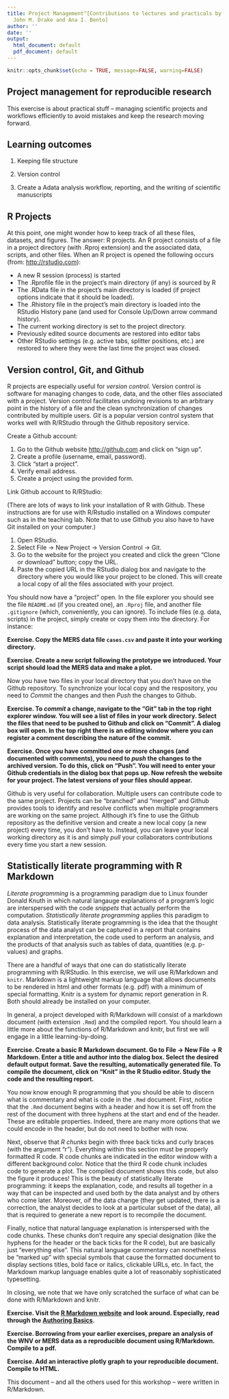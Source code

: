 ```yaml
---
title: Project Management^[Contributions to lectures and practicals by Andrew W. Park,
  John M. Drake and Ana I. Bento]
author: ''
date: ''
output:
  html_document: default
  pdf_document: default
---
```


```r
knitr::opts_chunk$set(echo = TRUE, message=FALSE, warning=FALSE)
```

## Project management for reproducible research

This exercise is about practical stuff -- managing scientific projects and workflows efficiently to avoid mistakes and keep the research moving forward.

## Learning outcomes

1. Keeping file structure

2. Version control

3. Create a Adata analysis workflow, reporting, and the writing of scientific manuscripts

## R Projects

At this point, one might wonder how to keep track of all these files, datasets, and figures. The answer: R projects. An R project consists of a file in a project directory (with .Rproj extension) and the associated data, scripts, and other files. When an R project is opened the following occurs (from: <http://rstudio.com>):

- A new R session (process) is started
- The .Rprofile file in the project's main directory (if any) is sourced by R
- The .RData file in the project's main directory is loaded (if project options indicate that it should be loaded).
- The .Rhistory file in the project's main directory is loaded into the RStudio History pane (and used for Console Up/Down arrow command history).
- The current working directory is set to the project directory.
- Previously edited source documents are restored into editor tabs
- Other RStudio settings (e.g. active tabs, splitter positions, etc.) are restored to where they were the last time the project was closed.

## Version control, Git, and Github

R projects are especially useful for *version control*. Version control is software for managing changes to code, data, and the other files associated with a project. Version control facilitates undoing revisions to an arbitrary point in the history of a file and the clean synchronization of changes contributed by multiple users. *Git* is a popular version control system that works well with R/RStudio through the Github repository service.

Create a Github account:

1. Go to the Github website <http://github.com> and click on "sign up".
2. Create a profile (username, email, password).
3. Click "start a project".
4. Verify email address.
5. Create a project using the provided form.

Link Github account to R/RStudio:

(There are lots of ways to link your installation of R with Github. These instructions are for use with R/Rstudio installed on a Windows computer such as in the teaching lab. Note that to use Github you also have to have Git installed on your computer.)

1. Open RStudio.
2. Select File -> New Project -> Version Control -> Git.
3. Go to the website for the project you created and click the green "Clone or download" button; copy the URL.
4. Paste the copied URL in the RStudio dialog box and navigate to the directory where you would like your project to be cloned. This will create a local copy of all the files associated with your project.

You should now have a "project" open. In the file explorer you should see the file `README.md` (if you created one), an `.Rproj` file, and another file `.gitignore` (which, conveniently, you can ignore). To include files (e.g. data, scripts) in the project, simply create or copy them into the directory. For instance:

**Exercise. Copy the MERS data file `cases.csv` and paste it into your working directory.**

**Exercise. Create a new script following the prototype we introduced. Your script should load the MERS data and make a plot.**

Now you have two files in your local directory that you don't have on the Github repository. To synchronize your local copy and the respository, you need to *Commit* the changes and then *Push* the changes to Github.

**Exercise. To *commit* a change, navigate to the "Git" tab in the top right explorer window. You will see a list of files in your work directory. Select the files that need to be pushed to Github and click on "Commit". A dialog box will open. In the top right there is an editing window where you can register a comment describing the nature of the commit.**

**Exercise. Once you have committed one or more changes (and documented with comments), you need to *push* the changes to the archived version. To do this, click on "Push". You will need to enter your Github credentials in the dialog box that pops up. Now refresh the website for your project. The latest versions of your files should appear.**

Github is very useful for collaboration. Multiple users can contribute code to the same project. Projects can be "branched" and "merged" and Github provides tools to identify and resolve conflicts when multiple programmers are working on the same project. Although it's fine to use the Github repository as the definitive version and create a new local copy (a new project) every time, you don't have to. Instead, you can leave your local working directory as it is and simply *pull* your collaborators contributions every time you start a new session.

## Statistically literate programming with R Markdown

*Literate programming* is a programming paradigm due to Linux founder Donald Knuth in which natural langauge explanations of a program's logic are interspersed with the code *snippets* that actually perform the computation. *Statistically literate programming* applies this paradigm to data analysis. Statistically literate programming is the idea that the thought process of the data analyst can be captured in a report that contains explanation and interpretation, the code used to perform an analysis, and the products of that analysis such as tables of data, quantities (e.g. p-values) and graphs.

There are a handful of ways that one can do statistically literate programming with R/RStudio. In this exercise, we will use R/Markdown and `knitr`. Markdown is a lightweight markup language that allows documents to be rendered in html and other formats (e.g. pdf) with a minimum of special formatting. Knitr is a system for dynamic report generation in R. Both should already be installed on your computer.

In general, a project developed with R/Markdown will consist of a markdown document (with extension `.Rmd`) and the compiled report. You should learn a little more about the functions of R/Markdown and knitr, but first we will engage in a little learning-by-doing.

**Exercise. Create a basic R Markdown document. Go to File -> New File -> R Markdown. Enter a title and author into the dialog box. Select the desired default output format. Save the resulting, automatically generated file. To compile the document, click on "Knit" in the R Studio editor. Study the code and the resulting report.**

You now know enough R programming that you should be able to discern what is commentary and what is code in the `.Rmd` document. First, notice that the `.Rmd` document begins with a header and how it is set off from the rest of the document with three hyphens at the start and end of the header. These are editable properties. Indeed, there are many more options that we could encode in the header, but do not need to bother with now.

Next, observe that *R chunks* begin with three back ticks and curly braces (with the argument "r"). Everything within this section must be properly formatted R code. R code chunks are indicated in the editor window with a different background color. Notice that the third R code chunk includes code to generate a plot. The compiled document shows this code, but also the figure it produces! This is the beauty of statistically literate programming: it keeps the explanation, code, and results all together in a way that can be inspected and used both by the data analyst and by others who come later. Moreover, oif the data change (they get updated, there is a correction, the analyst decides to look at a particular subset of the data), all that is required to generate a new report is to recompile the document.

Finally, notice that natural language explanation is interspersed with the code chunks. These chunks don't require any special designation (like the hyphens for the header or the back ticks for the R code), but are basically just "everything else". This natural language commentary can nonetheless be "marked up" with special symbols that cause the formatted document to display sections titles, bold face or italics, clickable URLs, etc. In fact, the Markdown markup language enables quite a lot of reasonably sophisticated typesetting.

In closing, we note that we have only scratched the surface of what can be done with R/Markdown and knitr. 

**Exercise. Visit the [R Markdown website](http://rmarkdown.rstudio.com/) and look around. Especially, read through the [Authoring Basics]( http://rmarkdown.rstudio.com/authoring_basics.html).**

**Exercise. Borrowing from your earlier exercises, prepare an analysis of the WNV or MERS data as a reproducible document using R/Markdown. Compile to a pdf.**

**Exercise. Add an interactive plotly graph to your reproducible document. Compile to HTML.**

This document -- and all the others used for this workshop -- were written in R/Markdown.
